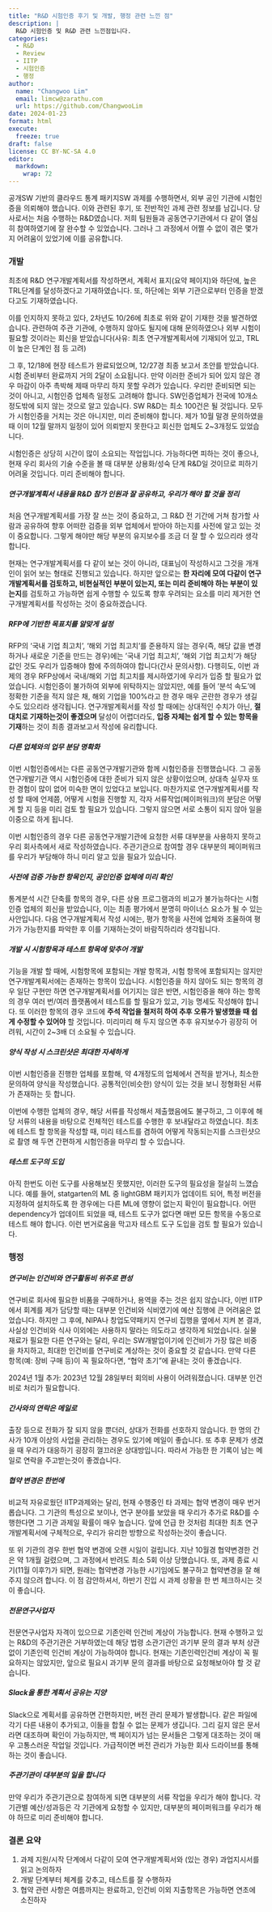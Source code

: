 ```yaml
---
title: "R&D 시험인증 후기 및 개발, 행정 관련 느낀 점"
description: | 
  R&D 시험인증 및 R&D 관련 느낀점입니다.
categories:
  - R&D
  - Review
  - IITP
  - 시험인증
  - 행정
author:
  name: "Changwoo Lim"
  email: limcw@zarathu.com
  url: https://github.com/ChangwooLim
date: 2024-01-23
format: html
execute:
  freeze: true
draft: false
license: CC BY-NC-SA 4.0
editor: 
  markdown: 
    wrap: 72
---
```


공개SW 기반의 클라우드 통계 패키지SW 과제를 수행하면서, 외부 공인 기관에 시험인증을 의뢰해야 했습니다. 이와 관련된 후기, 또 전반적인 과제 관련 정보를 남깁니다. 당사로서는 처음 수행하는 R&D였습니다. 저희 팀원들과 공동연구기관에서 다 같이 열심히 참여하였기에 잘 완수할 수 있었습니다. 그러나 그 과정에서 어쩔 수 없이 겪은 몇가지 어려움이 있었기에 이를 공유합니다.

### 개발

최초에 R&D 연구개발계획서를 작성하면서, 계획서 표지(요약 페이지)와 하단에, 높은 TRL단계를 달성하겠다고 기재하였습니다. 또, 하단에는 외부 기관으로부터 인증을 받겠다고도 기재하였습니다.

이를 인지하지 못하고 있다, 2차년도 10/26에 최초로 위와 같이 기재한 것을 발견하였습니다. 관련하여 주관 기관에, 수행하지 않아도 될지에 대해 문의하였으나 외부 시험이 필요할 것이라는 회신을 받았습니다(사유: 최초 연구개발계획서에 기재되어 있고, TRL이 높은 단계인 점 등 고려)

그 후, 12/18에 현장 테스트가 완료되었으며, 12/27경 최종 보고서 초안를 받았습니다. 시험 준비부터 완료까지 거의 2달이 소요됩니다. 만약 이러한 준비가 되어 있지 않은 경우 마감이 아주 촉박해 제때 마무리 하지 못할 우려가 있습니다. 우리만 준비되면 되는 것이 아니고, 시험인증 업체측 일정도 고려해야 합니다. SW인증업체가 전국에 10개소 정도밖에 되지 않는 것으로 알고 있습니다. SW R&D는 최소 100건은 될 것입니다. 모두가 시험인증을 거치는 것은 아니지만, 미리 준비해야 합니다. 제가 10월 말경 문의하였을때 이미 12월 말까지 일정이 있어 의뢰받지 못한다고 회신한 업체도 2~3개정도 있었습니다.

시험인증은 상당히 시간이 많이 소요되는 작업입니다. 가능하다면 피하는 것이 좋으나, 현재 우리 회사의 기술 수준을 볼 때 대부분 상용화/성숙 단계 R&D일 것이므로 피하기 어려울 것입니다. 미리 준비해야 합니다.

##### 연구개발계획서 내용을 R&D 참가 인원과 잘 공유하고, 우리가 해야 할 것을 정리

처음 연구개발계획서를 가장 잘 쓰는 것이 중요하고, 그 R&D 전 기간에 거쳐 참가할 사람과 공유하여 향후 어떠한 검증을 외부 업체에서 받아야 하는지를 사전에 알고 있는 것이 중요합니다. 그렇게 해야만 해당 부분의 유지보수를 조금 더 잘 할 수 있으리라 생각합니다.

현재는 연구개발계획서를 다 같이 보는 것이 아니라, 대표님이 작성하시고 그것을 개개인이 읽어 보는 형태로 진행되고 있습니다. 하지만 앞으로는 **한 자리에 모여 다같이 연구개발계획서를 검토하고, 비현실적인 부분이 있는지, 또는 미리 준비해야 하는 부분이 있는지**를 검토하고 가능하면 쉽게 수행할 수 있도록 향후 우려되는 요소를 미리 제거한 연구개발계획서를 작성하는 것이 중요하겠습니다. 

##### RFP에 기반한 목표치를 알맞게 설정

RFP의 '국내 기업 최고치', '해외 기업 최고치'를 준용하지 않는 경우(즉, 해당 값을 변경하거나 새로운 기준을 만드는 경우)에는  '국내 기업 최고치', '해외 기업 최고치'가 해당 값인 것도 우리가 입증해야 함에 주의하여야 합니다(간사 문의사항). 다행히도, 이번 과제의 경우 RFP상에서 국내/해외 기업 최고치를 제시하였기에 우리가 입증 할 필요가 없었습니다. 시험인증이 불가하여 외부에 위탁하지는 않았지만, 예를 들어 '분석 속도'에 정확한 기준을 적지 않은 채, 해외 기업을 100%라고 한 경우 매우 곤란한 경우가 생길 수도 있으리라 생각됩니다. 연구개발계획서를 작성 할 때에는 상대적인 수치가 아닌, **절대치로 기재하는것이 좋겠으며** 달성이 어렵더라도, **입증 자체는 쉽게 할 수 있는 항목을 기재**하는 것이 최종 결과보고서 작성에 유리합니다.

##### 다른 업체와의 업무 분담 명확화

이번 시험인증에서는 다른 공동연구개발기관와 함께 시험인증을 진행했습니다. 그 공동연구개발기관 역시 시험인증에 대한 준비가 되지 않은 상황이었으며, 상대측 실무자 또한 경험이 많이 없어 미숙한 면이 있었다고 보입니다. 마찬가지로 연구개발계획서를 작성 할 때에 언제쯤, 어떻게 시험을 진행할 지, 각자 서류작업(페이퍼워크)의 분담은 어떻게 할 지 등을 미리 검토 할 필요가 있습니다. 그렇지 않으면 서로 소통이 되지 않아 일을 이중으로 하게 됩니다.

이번 시험인증의 경우 다른 공동연구개발기관에 요청한 서류 대부분을 사용하지 못하고 우리 회사측에서 새로 작성하였습니다. 주관기관으로 참여할 경우 대부분의 페이퍼워크를 우리가 부담해야 하니 미리 알고 있을 필요가 있습니다.

##### 사전에 검증 가능한 항목인지, 공인인증 업체에 미리 확인

통계분석 시간 단축률 항목의 경우, 다른 상용 프로그램과의 비교가 불가능하다는 시험인증 업체의 회신을 받았습니다, 이는 최종 평가에서 분명히 마이너스 요소가 될 수 있는 사안입니다. 다음 연구개발계획서 작성 시에는, 평가 항목을 사전에 업체와 조율하여 평가가 가능한지를 파악한 후 이를 기재하는것이 바람직하리라 생각됩니다.

##### 개발 시 시험항목과 테스트 항목에 맞추어 개발

기능을 개발 할 때에, 시험항목에 포함되는 개발 항목과, 시험 항목에 포함되지는 않지만 연구개발계획서에는 존재하는 항목이 있습니다. 시험인증을 하지 않아도 되는 항목의 경우 일단 구현만 하면 연구개발계획서를 어기지는 않은 반면, 시험인증을 해야 하는 항목의 경우 여러 번/여러 플랫폼에서 테스트를 할 필요가 있고, 기능 명세도 작성해야 합니다. 또 이러한 항목의 경우 코드에 **주석 작업을 철저히 하여 추후 오류가 발생했을 때 쉽게 수정할 수 있어야** 할 것입니다. 미리미리 해 두지 않으면 추후 유지보수가 굉장히 어려워, 시간이 2~3배 더 소요될 수 있습니다.

##### 양식 작성 시 스크린샷은 최대한 자세하게

이번 시험인증을 진행한 업체를 포함해, 약 4개정도의 업체에서 견적을 받거나, 최소한 문의하여 양식을 작성했습니다. 공통적인(비슷한) 양식이 있는 것을 보니 정형화된 서류가 존재하는 듯 합니다. 

이번에 수행한 업체의 경우, 해당 서류를 작성해서 제출했음에도 불구하고, 그 이후에 해당 서류의 내용을 바탕으로 전체적인 테스트를 수행한 후 보내달라고 하였습니다. 최초에 테스트 할 항목을 작성할 때, 미리 테스트를 겸하여 어떻게 작동되는지를 스크린샷으로 촬영 해 두면 간편하게 시험인증을 마무리 할 수 있습니다.

##### 테스트 도구의 도입

아직 한번도 이런 도구를 사용해보진 못했지만, 이러한 도구의 필요성을 절실히 느꼈습니다. 예를 들어, statgarten의 ML 중 lightGBM 패키지가 업데이트 되어, 특정 버전을 지정하여 설치하도록 한 경우에는 다른 ML에 영향이 없는지 확인이 필요합니다. 어떤 dependency가 업데이트 되었을 때, 테스트 도구가 없다면 매번 모든 항목을 수동으로 테스트 해야 합니다. 이런 번거로움을 막고자 테스트 도구 도입을 검토 할 필요가 있습니다.

### 행정

##### 연구비는 인건비와 연구활동비 위주로 편성

연구비로 회사에 필요한 비품을 구매하거나, 용역을 주는 것은 쉽지 않습니다, 이번 IITP에서 회계를 제가 담당할 때는 대부분 인건비와 식비였기에 예산 집행에 큰 어려움은 없었습니다. 하지만 그 후에, NIPA나 창업도약패키지 연구비 집행을 옆에서 지켜 본 결과, 사실상 인건비와 식사 이외에는 사용하지 말라는 의도라고 생각하게 되었습니다. 실물 재료가 필요한 다른 연구와는 달리, 우리는 SW개발업이기에 인건비가 가장 많은 비중을 차지하고, 최대한 인건비를 연구비로 계상하는 것이 중요할 것 같습니다. 만약 다른 항목(예: 장비 구매 등)이 꼭 필요하다면, "협약 초기"에 끝내는 것이 좋겠습니다.

2024년 1월 추가: 2023년 12월 28일부터 회의비 사용이 어려워졌습니다. 대부분 인건비로 처리가 필요합니다.

##### 간사와의 연락은 메일로

출장 등으로 전화가 잘 되지 않을 뿐더러, 상대가 전화를 선호하지 않습니다. 한 명의 간사가 10개 이상의 사업을 관리하는 경우도 있기에 메일이 좋습니다. 또 추후 문제가 생겼을 때 우리가 대응하기 굉장히 껄끄러운 상대방입니다. 따라서 가능한 한 기록이 남는 메일로 연락을 주고받는것이 좋겠습니다.

##### 협약 변경은 한번에

비교적 자유로웠던 IITP과제와는 달리, 현재 수행중인 타 과제는 협약 변경이 매우 번거롭습니다. 그 기관의 특성으로 보이나, 연구 분야를 보았을 때 우리가 추가로 R&D를 수행한다면 그 기관 과제일 확률이 매우 높습니다. 앞에 언급 한 것처럼 최대한 최초 연구개발계획서에 구체적으로, 우리가 유리한 방향으로 작성하는것이 좋습니다.

또 위 기관의 경우 한번 협약 변경에 오랜 시일이 걸립니다. 지난 10월경 협약변경한 건은 약 1개월 걸렸으며, 그 과정에서 반려도 최소 5회 이상 당했습니다. 또, 과제 종료 시기(11월 이후?)가 되면, 원래는 협약변경 가능한 시기임에도 불구하고 협약변경을 잘 해주지 않으려 합니다. 이 점 감안하셔서, 하반기 진입 시 과제 상황을 한 번 체크하시는 것이 좋습니다.

##### 전문연구사업자

전문연구사업자 자격이 있으므로 기존인력 인건비 계상이 가능합니다. 현재 수행하고 있는 R&D의 주관기관은 거부하였는데 해당 법령 소관기관인 과기부 문의 결과 부처 상관없이 기존인력 인건비 계상이 가능하여야 합니다. 현재는 기존인력인건비 계상이 꼭 필요하지는 않았지만, 앞으로 필요시 과기부 문의 결과를 바탕으로 요청해보아야 할 것 같습니다.

##### Slack을 통한 계획서 공유는 지양

Slack으로 계획서를 공유하면 간편하지만, 버전 관리 문제가 발생합니다. 같은 파일에 각기 다른 내용이 추가되고, 이들을 합칠 수 없는 문제가 생깁니다. 그리 길지 않은 문서라면 대조하며 확인이 가능하지만, 백 페이지가 넘는 문서들은 그렇게 대조하는 것이 매우 고통스러운 작업일 것입니다. 가급적이면 버전 관리가 가능한 회사 드라이브를 통해 하는 것이 좋습니다.

##### 주관기관이 대부분의 일을 합니다

만약 우리가 주관기관으로 참여하게 되면 대부분의 서류 작업을 우리가 해야 합니다. 각 기관별 예산/성과등은 각 기관에게 요청할 수 있지만, 대부분의 페이퍼워크를 우리가 해야 하므로 미리 준비해야 합니다.

### 결론 요약

1. 과제 지원/시작 단계에서 다같이 모여 연구개발계획서와 (있는 경우) 과업지시서를 읽고 논의하자
2. 개발 단계부터 체계를 갖추고, 테스트를 잘 수행하자
3. 협약 관련 사항은 여름까지는 완료하고, 인건비 이외 지출항목은 가능하면 연초에 소진하자